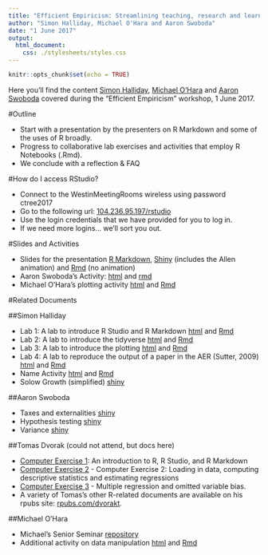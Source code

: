 ```yaml
---
title: "Efficient Empiricism: Streamlining teaching, research and learning in empirical courses"
author: "Simon Halliday, Michael O'Hara and Aaron Swoboda"
date: "1 June 2017"
output: 
  html_document:
    css: ./stylesheets/styles.css
---
```


```r
knitr::opts_chunk$set(echo = TRUE)
```

Here you'll find  the content [Simon Halliday](https://simondhalliday.github.io), [Michael O'Hara]() and [Aaron Swoboda]() covered during the "Efficient Empiricism" workshop, 1 June 2017. 

#Outline

- Start with a presentation by the presenters on R Markdown and some of the uses of R broadly. 
- Progress to collaborative lab exercises and activities that employ R Notebooks (.Rmd). 
- We conclude with a reflection & FAQ

#How do I access RStudio? 

- Connect to the WestinMeetingRooms wireless using password ctree2017
- Go to the following url: [104.236.95.197/rstudio](104.236.95.197/rstudio)
- Use the login credentials that we have provided for you to log in. 
- If we need more logins... we'll sort you out. 

#Slides and Activities

- Slides for the presentation [R Markdown](rmarkdown_reproducibility.html), [Shiny](https://shalliday.shinyapps.io/rmarkdown_reproducibility) (includes the Allen animation) and [Rmd](rmarkdown_reproducibility.Rmd) (no animation)
- Aaron Swoboda's Activity: [html](BostonActivity.html) and [rmd](BostonActivity.Rmd) 
- Michael O'Hara's plotting activity [html](SimplePlot.html) and [Rmd](SimplePlot.Rmd)

#Related Documents

##Simon Halliday

- Lab 1: A lab to introduce R Studio and R Markdown [html](Lab1.html) and [Rmd](Lab1.Rmd)
- Lab 2: A lab to introduce the tidyverse [html](Lab2.html) and [Rmd](Lab2.Rmd)
- Lab 3: A lab to introduce the plotting [html](Lab3.html) and [Rmd](Lab3.Rmd)
- Lab 4: A lab to reproduce the output of a paper in the AER (Sutter, 2009) [html](Lab4.html) and [Rmd](Lab4.Rmd)
- Name Activity [html](activity2.html) and [Rmd](activity2.Rmd)
- Solow Growth (simplified) [shiny](https://shalliday.shinyapps.io/solow_growth/)

##Aaron Swoboda 

- Taxes and externalities [shiny](https://aswoboda.shinyapps.io/InteractiveTaxGraph/)
- Hypothesis testing [shiny](https://aswoboda.shinyapps.io/BasketSimulator/)
- Variance [shiny](https://aswoboda.shinyapps.io/VarianceOfBetaHat/VarianceDemo.Rmd)

##Tomas Dvorak (could not attend, but docs here)

- [Computer Exercise 1](http://rpubs.com/dvorakt/216157): An introduction to R, R Studio, and R Markdown
- [Computer Exercise 2](http://rpubs.com/dvorakt/216160) - Computer Exercise 2: Loading in data, computing descriptive statistics and estimating regressions
- [Computer Exercise 3](http://rpubs.com/dvorakt/219848) -  Multiple regression and omitted variable bias.
- A variety of Tomas's other R-related documents are available on his rpubs site: [rpubs.com/dvorakt](http://rpubs.com/dvorakt). 

##Michael O'Hara 

- Michael's Senior Seminar [repository](https://github.com/michaeleohara/Econ510_Sp2017_Hamilton)
- Additional activity on data manipulation [html](gender_code.html) and [Rmd](gender_code.Rmd)

